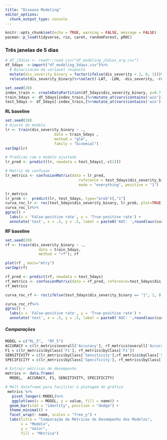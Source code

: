 ```yaml
---
title: "Disease Modeling"
editor_options: 
  chunk_output_type: console
---
```


```r
knitr::opts_chunk$set(echo = TRUE, warning = FALSE, message = FALSE)
pacman::p_load(tidyverse, rio, caret, randomForest, pROC)
```

### Três janelas de 5 dias

```r
# df_j5dias <- readr::read_csv("df_modeling_j5dias_arg.csv")
df_5days  <-import("df_modeling_5days.csv")%>%
  # Binarizacao da variavel resposta
  mutate(dis_severity_binary = factor(ifelse(dis_severity < 2, 0, 1)))%>%
  relocate(dis_severity_binary)%>%select(-LAT, -LON, -dis_severity, -ratingdate)

```

```r
set.seed(20)
index_train <- createDataPartition(df_5days$dis_severity_binary, p=0.7, list=FALSE)
train_5days <- df_5days[index_train,]%>%mutate_at(vars(contains('win')), list(~scale(.))) 
test_5days <- df_5days[-index_train,]%>%mutate_at(vars(contains('win')), list(~scale(.))) 
```

**RL baseline**

```r
set.seed(20)
# Ajuste do modelo
lr <- train(dis_severity_binary ~ ., 
                      data = train_5days , 
                      method = "glm", 
                      family = "binomial")
varImp(lr)

# Predicao com o modelo ajustado
lr_pred <- predict(lr, newdata = test_5days[,-c(1)])

# Matriz de confusao
lr_metrics <- confusionMatrix(data = lr_pred, 
                                 reference = test_5days$dis_severity_binary, 
                                 mode = "everything", positive = "1")

lr_metrics
lr_prob <-  predict(lr, test_5days, type="prob")[,"1"]
curva_roc_lr <- roc(test_5days$dis_severity_binary, lr_prob, plot=TRUE) 
curva_roc_lr%>% 
ggroc() +
  labs(x = 'False-positive rate', y = 'True-positive rate') +
  annotate('text', x = .5, y = .5, label = paste0('AUC: ',round(auc(curva_roc_lr), digits = 2)))
```

**RF baseline**

```r
set.seed(20)
rf <- train(dis_severity_binary ~ ., 
               data = train_5days, 
               method = "rf"); rf 

plot(rf , main="mtry")
varImp(rf)

rf_pred <- predict(rf, newdata = test_5days)
rf_metrics <- confusionMatrix(data = rf_pred, reference=test_5days$dis_severity_binary, positive="1", mode="everything")
rf_metrics

curva_roc_rf <- roc(ifelse(test_5days$dis_severity_binary == "1", 1, 0), as.numeric(rf_pred))

curva_roc_rf%>% 
ggroc() +
  labs(x = 'False-positive rate', y = 'True-positive rate') +
  annotate('text', x = .5, y = .5, label = paste0('AUC: ',round(auc(curva_roc_rf), digits = 2)))

```

##### Comparações

```r
MODEL = c("RL_5",  "RF_5")
ACCURACY = c(lr_metrics$overall['Accuracy'], rf_metrics$overall['Accuracy'])
F1 = c(lr_metrics$byClass['F1'], rf_metrics$byClass['F1'])
SENSITIVITY = c(lr_metrics$byClass['Sensitivity'],rf_metrics$byClass['Sensitivity'])
SPECIFICITY = c(lr_metrics$byClass['Specificity'], rf_metrics$byClass['Specificity'])
```


```r
# Extrair métricas de desempenho
metrics <- data.frame(
  MODEL,  ACCURACY, F1, SENSITIVITY, SPECIFICITY)

# Melt dataframe para facilitar a plotagem do gráfico
 metrics %>% 
   pivot_longer(-MODEL)%>%
   ggplot(aes(x = MODEL, y = value, fill = name)) +
  geom_bar(stat = "identity", position = "dodge") +
  theme_minimal() +
  facet_wrap(~ name, scales = "free_y") +
  labs(title = "Comparação de Métricas de Desempenho dos Modelos",
       x = "Modelo",
       y = "Valor",
       fill = "Métrica")
```
